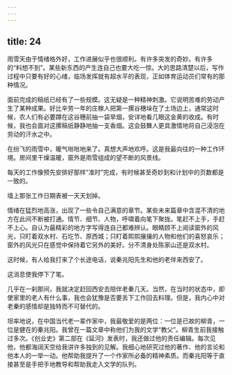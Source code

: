 ```yaml
---
---
---
```

title: 24
---




雨雪天由于情绪格外好，工作进展似乎也很顺利。有许多突发的奇妙。有许多的“料想不到”。某些新东西的产生连自己也要大吃一惊。大的思路清楚以后，写作过程中只要有好的心绪，临场发挥就有超水平的表现，正如体育运动员们常有的那种情况。

面前完成的稿纸已经有了一些规模。这无疑是一种精神刺激。它说明苦难的劳动产生了某种成果。好比辛劳一年的庄稼人把第一摞谷穗垛在了土场边上，通常这时候，农人们有必要蹲在这谷穗前抽一袋旱烟，安详地看几眼这金黄的收成。有时候，我也会面对这摞稿纸静静地抽一支香烟。这会鼓舞人更具激情地将自己浸泡在劳动的汗水之中。

在纷飞的雨雪中，暖气咝咝地来了。真想大声地欢呼。这是我最向往的一种工作环境。房间里干燥温暖，窗外是雨雪组成的望不断的风景线。

每天的工作像预先安排好那样“准时”完成，有时候甚至奇妙到和计划中的页数都是一致的。

墙上那张工作日期表被一天天划掉。

情绪在猛烈地高涨，出现了一些令自己满意的章节。某些未来篇章中含混不清的地方在此间不断被打通。情节、细节、人物，呼啸着向笔下聚拢。笔赶不上手，手赶不上心。自认为最精彩的地方字写得连自己都难辨认。眼睛顾不上阅读窗外的风光，只盯着双水村、石圪节、原西城；只盯着熙熙攘攘的人物和他们的喜怒哀乐；窗外的风光只在感觉中保持着它另外的美好。分不清身处陈家山还是双水村。

这时候，有人给我打来了个长途电话，说秦兆阳先生和他的老伴来西安了。

这消息使我停下了笔。

几乎在一刹那间，我就决定赶回西安去陪伴老秦几天。当然，在当时的状态中，即使家里的老人有什么事，我也会犹豫是否要丢下工作回去料理。但是，我内心中对老秦的感情却是独特而不可替代的。

坦率地说，在中国当代老一辈作家中，我最敬爱的是两位：一位是已故的柳青，一位是健在的秦兆阳。我曾在一篇文章中称他们为我的文学“教父”。柳青生前我接触过多次。《创业史》第二部在《延河》发表时，我还做过他的责任编辑。每次见他，他都海阔天空给我讲许多独到的见解。我细心地研究过他的著作、他的言论和他本人的一举一动。他帮助我提升了一个作家所必备的精神素质。而秦兆阳等于直接甚至是手把手地教导和帮助我走入文学的队列。